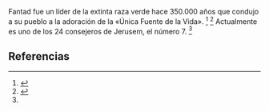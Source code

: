 Fantad fue un líder de la extinta raza verde hace 350.000 años que condujo a su pueblo a la adoración de la «Única Fuente de la Vida». <ref name="n0">{{lib|LU|45|4|9}}</ref> <ref name="n1">{{lib|LU|64|6|17}}</ref> Actualmente es uno de los 24 consejeros de Jerusem, el número 7. <ref name="n0"/> 

== Referencias ==

<references/>
